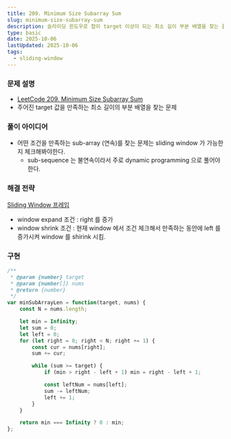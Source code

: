 ```yaml
---
title: 209. Minimum Size Subarray Sum
slug: minimum-size-subarray-sum
description: 슬라이딩 윈도우로 합이 target 이상이 되는 최소 길이 부분 배열을 찾는 풀이 정리
type: basic
date: 2025-10-06
lastUpdated: 2025-10-06
tags:
  - sliding-window   
---
```


### 문제 설명
* [LeetCode 209. Minimum Size Subarray Sum](https://leetcode.com/problems/minimum-size-subarray-sum/)
* 주어진 target 값을 만족하는 최소 길이의 부분 배열을 찾는 문제

### 풀이 아이디어
* 어떤 조건을 만족하는 sub-array (연속)를 찾는 문제는 sliding window 가 가능한지 체크해봐야한다. 
    * sub-sequence 는 불연속이라서 주로 dynamic programming 으로 풀어야 한다.


### 해결 전략
[Sliding Window 프레임](../../frame/sliding-window/)
* window expand 조건 : right 를 증가 
* window shrink 조건 : 현재 window 에서 조건 체크해서 만족하는 동안에 left 를 증가시켜 window 를 shirink 시킴.

### 구현
```typescript
/**
 * @param {number} target
 * @param {number[]} nums
 * @return {number}
 */
var minSubArrayLen = function(target, nums) {
    const N = nums.length;

    let min = Infinity;
    let sum = 0;
    let left = 0;
    for (let right = 0; right < N; right += 1) {
        const cur = nums[right];
        sum += cur;

        while (sum >= target) {
            if (min > right - left + 1) min = right - left + 1;

            const leftNum = nums[left];
            sum -= leftNum;
            left += 1;
        }
    }

    return min === Infinity ? 0 : min;
};
```
